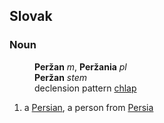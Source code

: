 == Slovak ==
=== Noun ===
:'''Peržan''' ''m'', '''Peržania''' ''pl''
:'''Peržan''' ''stem''
:declension pattern [[Slovak declension pattern chlap|chlap]]
# a [[Persian]], a person from [[Persia]]